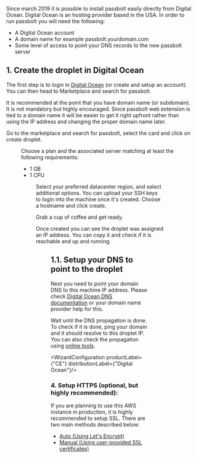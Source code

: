 
Since march 2019 it is possible to install passbolt easily directly from Digital Ocean.
Digital Ocean is an hosting provider based in the USA. In order to run passbolt
you will need the following:
- A Digital Ocean account
- A domain name for example passbolt.yourdomain.com
- Some level of access to point your DNS records to the new passbolt server

## 1. Create the droplet in Digital Ocean

The first step is to login in [Digital Ocean](https://cloud.digitalocean.com) (or create and setup an account).
You can then head to Marketplace and search for passbolt.

It is recommended at the point that you have domain name (or subdomain). It is not mandatory but
highly encouraged. Since passbolt web extension is tied to a domain name it will be easier to get
it right upfront rather than using the IP address and changing the proper domain name later.

Go to the marketplace and search for passbolt, select the card and click on create
droplet.

<Figure src='https://help.passbolt.com/assets/img/help/2019/03/digital-ocean/001_create_droplet.png' alt='Create Doplet' caption='fig. Create Doplet' />

Choose a plan and the associated server matching at least the following requirements:
- 1 GB
- 1 CPU

<Figure src='https://help.passbolt.com/assets/img/help/2019/03/digital-ocean/002_choose_plan.png' alt='Choose Plan' caption='fig. Choose Plan' />


Select your preferred datacenter region, and select additional options.
You can upload your SSH keys to login into the machine once it's created.
Choose a hostname and click create.

Grab a cup of coffee and get ready.

Once created you can see the droplet was assigned an IP address.
You can copy it and check if it is reachable and up and running.

<Figure src='https://help.passbolt.com/assets/img/help/2019/03/digital-ocean/005_highlight_copy_ip.png' alt='Copy the IP address' caption='fig. Copy the IP address' />


## 1.1. Setup your DNS to point to the droplet

Next you need to point your domain DNS to this machine IP address. Please check
[Digital Ocean DNS documentation](https://www.digitalocean.com/docs/networking/dns/)
or your domain name provider help for this.

Wait until the DNS propagation is done. To check if it is done, ping your domain and it should
resolve to this droplet IP. You can also check the propagation using
[online tools](https://www.whatsmydns.net/).


<WizardConfiguration productLabel={"CE"} distributionLabel={"Digital Ocean"}/>
<AdminConfiguration />

### 4. Setup HTTPS (optional, but highly recommended):

If you are planning to use this AWS instance in production, it is highly recommended to setup SSL. There are two main methods described below:

<div>
    <ul>
        <li><a href={`https://help.passbolt.com/configure/https/${props.productName.toLowerCase()}/aws/auto.html`}>Auto (Using Let's Encrypt)</a></li>
        <li><a href={`https://help.passbolt.com/configure/https/${props.productName.toLowerCase()}/debian/manual.html`}>Manual (Using user-provided SSL certificates)</a></li>
    </ul>
</div>